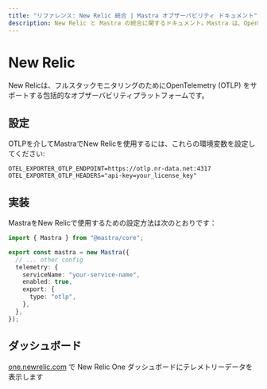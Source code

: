 ```yaml
---
title: "リファレンス: New Relic 統合 | Mastra オブザーバビリティ ドキュメント"
description: New Relic と Mastra の統合に関するドキュメント。Mastra は、OpenTelemetry をサポートするフルスタック監視のための包括的なオブザーバビリティ プラットフォームです。
---
```


# New Relic

New Relicは、フルスタックモニタリングのためにOpenTelemetry (OTLP) をサポートする包括的なオブザーバビリティプラットフォームです。

## 設定

OTLPを介してMastraでNew Relicを使用するには、これらの環境変数を設定してください:

```env
OTEL_EXPORTER_OTLP_ENDPOINT=https://otlp.nr-data.net:4317
OTEL_EXPORTER_OTLP_HEADERS="api-key=your_license_key"
```

## 実装

MastraをNew Relicで使用するための設定方法は次のとおりです：

```typescript
import { Mastra } from "@mastra/core";

export const mastra = new Mastra({
  // ... other config
  telemetry: {
    serviceName: "your-service-name",
    enabled: true,
    export: {
      type: "otlp",
    },
  },
});
```

## ダッシュボード

[one.newrelic.com](https://one.newrelic.com) で New Relic One ダッシュボードにテレメトリーデータを表示します
